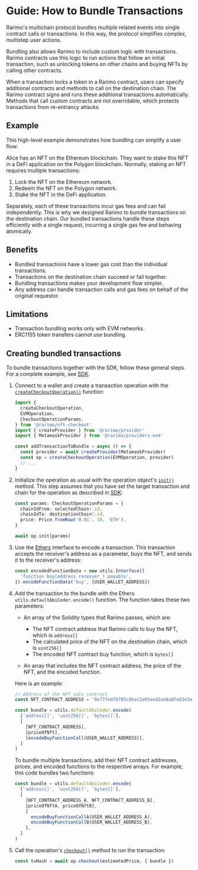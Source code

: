 ---
---

# Guide: How to Bundle Transactions

Rarimo's multichain protocol bundles multiple related events into single contract calls or transactions.
In this way, the protocol simplifies complex, multistep user actions.

Bundling also allows Rarimo to include custom logic with transactions.
Rarimo contracts use this logic to run actions that follow an initial transaction, such as unlocking tokens on other chains and buying NFTs by calling other contracts.

When a transaction locks a token in a Rarimo contract, users can specify additional contracts and methods to call on the destination chain.
The Rarimo contract signs and runs these additional transactions automatically.
Methods that call custom contracts are not overridable, which protects transactions from re-entrancy attacks.

## Example

This high-level example demonstrates how bundling can simplify a user flow:

Alice has an NFT on the Ethereum blockchain.
They want to stake this NFT in a DeFi application on the Polygon blockchain.
Normally, staking an NFT requires multiple transactions:

1. Lock the NFT on the Ethereum network.
1. Redeem the NFT on the Polygon network.
1. Stake the NFT in the DeFi application.

Separately, each of these transactions incur gas fees and can fail independently.
This is why we designed Rarimo to bundle transactions on the destination chain.
Our bundled transactions handle these steps efficiently with a single request, incurring a single gas fee and behaving atomically.

## Benefits

- Bundled transactions have a lower gas cost than the individual transactions.
- Transactions on the destination chain succeed or fail together.
- Bundling transactions makes your development flow simpler.
- Any address can handle transaction calls and gas fees on behalf of the original requestor.

## Limitations

- Transaction bundling works only with EVM networks.
- ERC1155 token transfers cannot use bundling.

## Creating bundled transactions

To bundle transactions together with the SDK, follow these general steps.
For a complete example, see [SDK](/products/bridging-protocol/js-sdk-reference).

1. Connect to a wallet and create a transaction operation with the [`createCheckoutOperation()`](https://rarimo.github.io/js-sdk/functions/_rarimo_nft_checkout.createCheckoutOperation.html) function:

   ```ts
   import {
     createCheckoutOperation,
     EVMOperation,
     CheckoutOperationParams,
   } from '@rarimo/nft-checkout'
   import { createProvider } from '@rarimo/provider'
   import { MetamaskProvider } from '@rarimo/providers-evm'

   const addTransactionToBundle = async () => {
     const provider = await createProvider(MetamaskProvider)
     const op = createCheckoutOperation(EVMOperation, provider)
     // ...
   }
   ```

1. Initialize the operation as usual with the operation object's [`init()`](https://rarimo.github.io/js-sdk/interfaces/_rarimo_nft_checkout.CheckoutOperation.html#init) method.
   This step assumes that you have set the target transaction and chain for the operation as described in [SDK](/products/bridging-protocol/js-sdk-reference):

   ```ts
   const params: CheckoutOperationParams = {
     chainIdFrom: selectedChain!.id,
     chainIdTo: destinationChain!.id,
     price: Price.fromRaw('0.01', 18, 'ETH'),
   }

   await op.init(params)
   ```

1. Use the [Ethers](https://ethers.org/) interface to encode a transaction.
   This transaction accepts the receiver's address as a parameter, buys the NFT, and sends it to the receiver's address:

   ```ts
   const encodedFunctionData = new utils.Interface([
     'function buy(address receiver_) payable',
   ]).encodeFunctionData('buy', [USER_WALLET_ADDRESS])
   ```

1. Add the transaction to the bundle with the Ethers `utils.defaultAbiCoder.encode()` function.
   The function takes these two parameters:

   - An array of the Solidity types that Rarimo passes, which are:

     - The NFT contract address that Rarimo calls to buy the NFT, which is `address[]`
     - The calculated price of the NFT on the destination chain, which is `uint256[]`
     - The encoded NFT contract buy function, which is `bytes[]`

   - An array that includes the NFT contract address, the price of the NFT, and the encoded function.

   Here is an example:

   ```ts
   // Address of the NFT sale contract
   const NFT_CONTRACT_ADDRESS = '0x77fedfb705c8bac2e03aad2ad8a8fe83e3e20fa1'

   const bundle = utils.defaultAbiCoder.encode(
     ['address[]', 'uint256[]', 'bytes[]'],
     [
       [NFT_CONTRACT_ADDRESS],
       [priceOfNft],
       [encodeBuyFunctionCall(USER_WALLET_ADDRESS)],
     ]
   )
   ```

   To bundle multiple transactions, add their NFT contract addresses, prices, and encoded functions to the respective arrays.
   For example, this code bundles two functions:

   ```ts
   const bundle = utils.defaultAbiCoder.encode(
     ['address[]', 'uint256[]', 'bytes[]'],
     [
       [NFT_CONTRACT_ADDRESS_A, NFT_CONTRACT_ADDRESS_B],
       [priceOfNftA, priceOfNftB],
       [
         encodeBuyFunctionCallA(USER_WALLET_ADDRESS_A),
         encodeBuyFunctionCallB(USER_WALLET_ADDRESS_B),
       ],
     ]
   )
   ```

1. Call the operation's [`checkout()`](https://rarimo.github.io/js-sdk/interfaces/_rarimo_nft_checkout.CheckoutOperation.html#checkout) method to run the transaction:

   ```ts
   const txHash = await op.checkout(estimatedPrice, { bundle })
   ```
